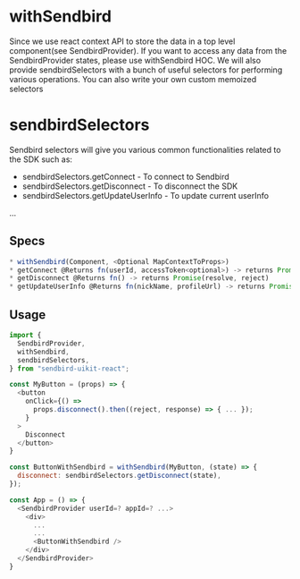 
<Meta title="Docs|Components/withSendbird" />

# withSendbird

Since we use react context API to store the data in a top level component(see SendbirdProvider).
If you want to access any data from the SendbirdProvider states, please use withSendbird HOC.
We will also provide sendbirdSelectors with a bunch of useful selectors for performing various operations.
You can also write your own custom memoized selectors

# sendbirdSelectors

Sendbird selectors will give you various common functionalities related to the SDK such as:

* sendbirdSelectors.getConnect - To connect to Sendbird
* sendbirdSelectors.getDisconnect - To disconnect the SDK
* sendbirdSelectors.getUpdateUserInfo - To update current userInfo

...

## Specs

```js
* withSendbird(Component, <Optional MapContextToProps>)
* getConnect @Returns fn(userId, accessToken<optional>) -> returns Promise(resolve, reject)
* getDisconnect @Returns fn() -> returns Promise(resolve, reject)
* getUpdateUserInfo @Returns fn(nickName, profileUrl) -> returns Promise(resolve, reject)
```

## Usage

```js
import {
  SendbirdProvider,
  withSendbird,
  sendbirdSelectors,
} from "sendbird-uikit-react";

const MyButton = (props) => {
  <button
    onClick={() =>
      props.disconnect().then((reject, response) => { ... });
    }
  >
    Disconnect
  </button>
}

const ButtonWithSendbird = withSendbird(MyButton, (state) => {
  disconnect: sendbirdSelectors.getDisconnect(state),
});

const App = () => {
  <SendbirdProvider userId=? appId=? ...>
    <div>
      ...
      ...
      <ButtonWithSendbird />
    </div>
  </SendbirdProvider>
}
```
